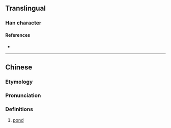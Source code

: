 {{character info/new}}
==Translingual==

===Han character===
{{Han char|rn=75|rad=木|as=09|sn=13|four=44609|canj=DDW,XDDW|ids=⿱林田}}

====References====
* {{Han ref|kx=0542.191|hdz=21244.060|uh=6983|ud=27011|bh=DEC6|bd=57030}}

----

==Chinese==
{{zh-forms}}

===Etymology===
{{rfe|zh|From [[Zhuang]]?}}

===Pronunciation===
{{zh-pron
|m=tán
|c=dam4,taam4
|cat=n
}}

===Definitions===
{{zh-hanzi}}

# [[pond]]